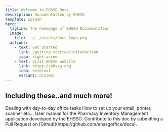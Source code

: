 ```yaml
---
title: Welcome to EHSSG Docs
description: Documentation by EHSSG
template: splash
hero:
  tagline: The homepage of EHSSG Documentation
  image:
    file: ../../assets/docs_logo.png
  actions:
    - text: Get Started
      link: /getting-started/introduction
      icon: right-arrow
    - text: Visit EHSSG website
      link: https://ehssg.org
      icon: external
      variant: minimal
---
```



## Including these..and much more!

<CardGrid stagger>
	<Card title="Office How-tos" icon="seti:svg">
		Dealing with day-to-day office tasks
	</Card>
	<Card title="Set up manuals" icon="information">
		How to set up your email, printer, scanner etc...
	</Card>
	<Card title="Pharmacy Inventory Management App" icon="setting">
		User manual for the Pharmacy Inventory Management application developed by the EHSSG.
	</Card>
	<Card title="We need your content" icon="codePen">
		Contribute to this doc by submitting a Pull Request on [Github](https://github.com/ehssgoffice/docs).
	</Card>
</CardGrid>
